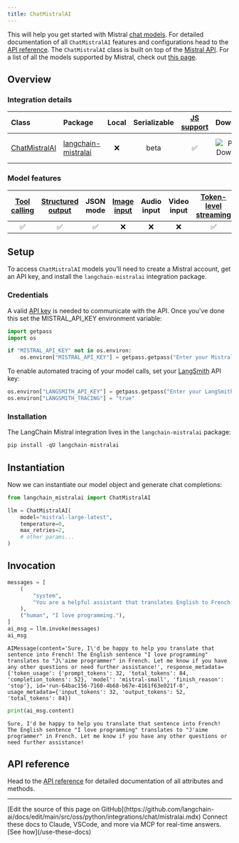 ```yaml
---
title: ChatMistralAI
---
```


This will help you get started with Mistral [chat models](/oss/python/langchain/models). For detailed documentation of all `ChatMistralAI` features and configurations head to the [API reference](https://python.langchain.com/api_reference/mistralai/chat_models/langchain_mistralai.chat_models.ChatMistralAI.html). The `ChatMistralAI` class is built on top of the [Mistral API](https://docs.mistral.ai/api/). For a list of all the models supported by Mistral, check out [this page](https://docs.mistral.ai/getting-started/models/).

## Overview

### Integration details

| Class | Package | Local | Serializable | [JS support](https://js.langchain.com/docs/integrations/chat/mistral) | Downloads | Version |
| :--- | :--- | :---: | :---: |  :---: | :---: | :---: |
| [ChatMistralAI](https://python.langchain.com/api_reference/mistralai/chat_models/langchain_mistralai.chat_models.ChatMistralAI.html) | [langchain-mistralai](https://python.langchain.com/api_reference/mistralai/index.html) | ❌ | beta | ✅ | ![PyPI - Downloads](https://img.shields.io/pypi/dm/langchain_mistralai?style=flat-square&label=%20) | ![PyPI - Version](https://img.shields.io/pypi/v/langchain_mistralai?style=flat-square&label=%20) |

### Model features

| [Tool calling](/oss/python/langchain/tools) | [Structured output](/oss/python/langchain/structured-output) | JSON mode | [Image input](/oss/python/langchain/messages#multimodal) | Audio input | Video input | [Token-level streaming](/oss/python/langchain/streaming/) | Native async | [Token usage](/oss/python/langchain/models#token-usage) | [Logprobs](/oss/python/langchain/models#log-probabilities) |
| :---: | :---: | :---: | :---: |  :---: | :---: | :---: | :---: | :---: | :---: |
| ✅ | ✅ | ✅ | ❌ | ❌ | ❌ | ✅ | ✅ | ✅ | ❌ |

## Setup

To access `ChatMistralAI` models you'll need to create a Mistral account, get an API key, and install the `langchain-mistralai` integration package.

### Credentials

A valid [API key](https://console.mistral.ai/api-keys/) is needed to communicate with the API. Once you've done this set the MISTRAL_API_KEY environment variable:

```python
import getpass
import os

if "MISTRAL_API_KEY" not in os.environ:
    os.environ["MISTRAL_API_KEY"] = getpass.getpass("Enter your Mistral API key: ")
```

To enable automated tracing of your model calls, set your [LangSmith](https://docs.smith.langchain.com/) API key:

```python
os.environ["LANGSMITH_API_KEY"] = getpass.getpass("Enter your LangSmith API key: ")
os.environ["LANGSMITH_TRACING"] = "true"
```

### Installation

The LangChain Mistral integration lives in the `langchain-mistralai` package:

```python
pip install -qU langchain-mistralai
```

## Instantiation

Now we can instantiate our model object and generate chat completions:

```python
from langchain_mistralai import ChatMistralAI

llm = ChatMistralAI(
    model="mistral-large-latest",
    temperature=0,
    max_retries=2,
    # other params...
)
```

## Invocation

```python
messages = [
    (
        "system",
        "You are a helpful assistant that translates English to French. Translate the user sentence.",
    ),
    ("human", "I love programming."),
]
ai_msg = llm.invoke(messages)
ai_msg
```

```output
AIMessage(content='Sure, I\'d be happy to help you translate that sentence into French! The English sentence "I love programming" translates to "J\'aime programmer" in French. Let me know if you have any other questions or need further assistance!', response_metadata={'token_usage': {'prompt_tokens': 32, 'total_tokens': 84, 'completion_tokens': 52}, 'model': 'mistral-small', 'finish_reason': 'stop'}, id='run-64bac156-7160-4b68-b67e-4161f63e021f-0', usage_metadata={'input_tokens': 32, 'output_tokens': 52, 'total_tokens': 84})
```

```python
print(ai_msg.content)
```

```output
Sure, I'd be happy to help you translate that sentence into French! The English sentence "I love programming" translates to "J'aime programmer" in French. Let me know if you have any other questions or need further assistance!
```

## API reference

Head to the [API reference](https://python.langchain.com/api_reference/mistralai/chat_models/langchain_mistralai.chat_models.ChatMistralAI.html) for detailed documentation of all attributes and methods.

---

<Callout icon="pen-to-square" iconType="regular">
    [Edit the source of this page on GitHub](https://github.com/langchain-ai/docs/edit/main/src/oss/python/integrations/chat/mistralai.mdx)
</Callout>
<Tip icon="terminal" iconType="regular">
    Connect these docs to Claude, VSCode, and more via MCP for    real-time answers. [See how](/use-these-docs)
</Tip>
